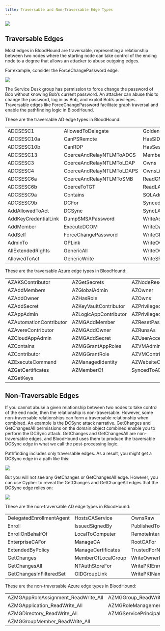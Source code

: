 ---
title: Traversable and Non-Traversable Edge Types
---

<img src="/assets/enterprise-AND-community-edition-pill-tag.svg"/> 


## Traversable Edges

Most edges in BloodHound are traversable, representing a relationship between two nodes where the starting node can take control of the ending node to a degree that allows an attacker to abuse outgoing edges.

For example, consider the ForceChangePassword edge:

<Frame>
  <img src="/assets/image-2-74.png"/>
</Frame>

The Service Desk group has permission to force change the password of Bob without knowing Bob’s current password. An attacker can abuse this to change the password, log in as Bob, and exploit Bob’s privileges. Traversable edges like ForceChangePassword facilitate graph traversal and enable the pathfinding logic in BloodHound.

These are the traversable AD edge types in BloodHound:

|                      |                           |                          |
|----------------------|---------------------------|--------------------------|
| ADCSESC1             | AllowedToDelegate         | GoldenCert               |
| ADCSESC10a           | CanPSRemote               | HasSIDHistory            |
| ADCSESC10b           | CanRDP                    | HasSession               |
| ADCSESC13            | CoerceAndRelayNTLMToADCS  | MemberOf                 |
| ADCSESC3             | CoerceAndRelayNTLMToLDAP  | Owns                     |
| ADCSESC4             | CoerceAndRelayNTLMToLDAPS | OwnsLimitedRights        |
| ADCSESC6a            | CoerceAndRelayNTLMToSMB   | ReadGMSAPassword         |
| ADCSESC6b            | CoerceToTGT               | ReadLAPSPassword         |
| ADCSESC9a            | Contains                  | SQLAdmin                 |
| ADCSESC9b            | DCFor                     | SyncedToEntraUser        |
| AddAllowedToAct      | DCSync                    | SyncLAPSPassword         |
| AddKeyCredentialLink | DumpSMSAPassword          | WriteAccountRestrictions |
| AddMember            | ExecuteDCOM               | WriteDacl                |
| AddSelf              | ForceChangePassword       | WriteGPLink              |
| AdminTo              | GPLink                    | WriteOwner               |
| AllExtendedRights    | GenericAll                | WriteOwnerLimitedRights  |
| AllowedToAct         | GenericWrite              | WriteSPN                 |

These are the traversable Azure edge types in BloodHound:

|                         |                       |                           |
|-------------------------|-----------------------|---------------------------|
| AZAKSContributor        | AZGetSecrets          | AZNodeResourceGroup       |
| AZAddMembers            | AZGlobalAdmin         | AZOwner                   |
| AZAddOwner              | AZHasRole             | AZOwns                    |
| AZAddSecret             | AZKeyVaultContributor | AZPrivilegedAuthAdmin     |
| AZAppAdmin              | AZLogicAppContributor | AZPrivilegedRoleAdmin     |
| AZAutomationContributor | AZMGAddMember         | AZResetPassword           |
| AZAvereContributor      | AZMGAddOwner          | AZRunsAs                  |
| AZCloudAppAdmin         | AZMGAddSecret         | AZUserAccessAdministrator |
| AZContains              | AZMGGrantAppRoles     | AZVMAdminLogin            |
| AZContributor           | AZMGGrantRole         | AZVMContributor           |
| AZExecuteCommand        | AZManagedIdentity     | AZWebsiteContributor      |
| AZGetCertificates       | AZMemberOf            | SyncedToADUser            |
| AZGetKeys               |                       |                           |

## Non-Traversable Edges

If you cannot abuse a given relationship between two nodes to take control of the end node, then the relationship is non-traversable. However, some non-traversable relationships can form a traversable relationship when combined. An example is the DCSync attack narrative. GetChanges and GetChangesAll permissions on the domain object combined enable you to perform the DCSync attack. GetChanges and GetChangesAll are non-traversable edges, and BloodHound uses them to produce the traversable DCSync edge in what we call the post-processing logic.

Pathfinding includes only traversable edges. As a result, you might get a DCSync edge in a path like this:

<Frame>
  <img src="/assets/image-2-75.png"/>
</Frame>

But you will not see any GetChanges or GetChangesAll edge. However, you can use Cypher to reveal the GetChanges and GetChangeAll edges that the DCSync edge relies on:

<Frame>
  <img src="/assets/image-2-76.png"/>
</Frame>


These are the non-traversable AD edge types in BloodHound:

|                          |                    |                                 |
|--------------------------|--------------------|---------------------------------|
| DelegatedEnrollmentAgent | HostsCAService     | OwnsRaw                         |
| Enroll                   | IssuedSignedBy     | PublishedTo                     |
| EnrollOnBehalfOf         | LocalToComputer    | RemoteInteractiveLogonPrivilege |
| EnterpriseCAFor          | ManageCA           | RootCAFor                       |
| ExtendedByPolicy         | ManageCertificates | TrustedForNTAuth                |
| GetChanges               | MemberOfLocalGroup | WriteOwnerRaw                   |
| GetChangesAll            | NTAuthStoreFor     | WritePKIEnrollmentFlag          |
| GetChangesInFilteredSet  | OIDGroupLink       | WritePKINameFlag                |

These are the non-traversable Azure edge types in BloodHound:

|                                       |                                              |
|---------------------------------------|----------------------------------------------|
| AZMGAppRoleAssignment\_ReadWrite\_All | AZMGGroup\_ReadWrite\_All                    |
| AZMGApplication\_ReadWrite\_All       | AZMGRoleManagement\_ReadWrite\_Directory     |
| AZMGDirectory\_ReadWrite\_All         | AZMGServicePrincipalEndpoint\_ReadWrite\_All |
| AZMGGroupMember\_ReadWrite\_All       |                                              |

